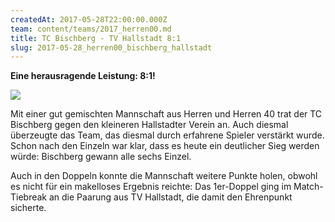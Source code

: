 ```yaml
---
createdAt: 2017-05-28T22:00:00.000Z
team: content/teams/2017_herren00.md
title: TC Bischberg - TV Hallstadt 8:1
slug: 2017-05-28_herren00_bischberg_hallstadt
---
```

**Eine herausragende Leistung: 8:1!**

![](/public/uploads/2017/2017-05-28_herren_hallstadt.jpg)

Mit einer gut gemischten Mannschaft aus Herren und Herren 40 trat der TC Bischberg gegen den kleineren Hallstadter Verein an.
Auch diesmal überzeugte das Team, das diesmal durch erfahrene Spieler verstärkt wurde.
Schon nach den Einzeln war klar, dass es heute ein deutlicher Sieg werden würde: Bischberg gewann alle sechs Einzel.

Auch in den Doppeln konnte die Mannschaft weitere Punkte holen,
obwohl es nicht für ein makelloses Ergebnis reichte:
Das 1er-Doppel ging im Match-Tiebreak an die Paarung aus TV Hallstadt, die damit den Ehrenpunkt sicherte.